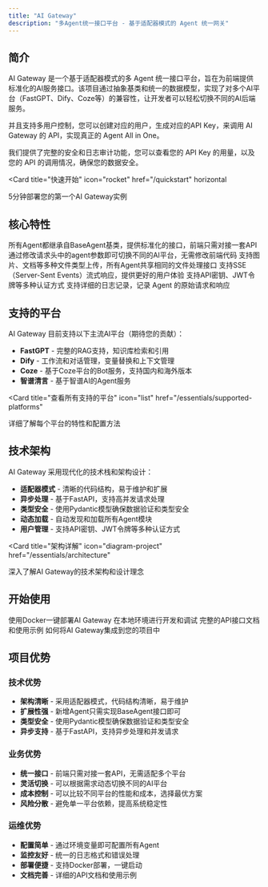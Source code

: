 ```yaml
---
title: "AI Gateway"
description: "多Agent统一接口平台 - 基于适配器模式的 Agent 统一网关"
---
```


## 简介

AI Gateway 是一个基于适配器模式的多 Agent 统一接口平台，旨在为前端提供标准化的AI服务接口。该项目通过抽象基类和统一的数据模型，实现了对多个AI平台（FastGPT、Dify、Coze等）的兼容性，让开发者可以轻松切换不同的AI后端服务。

并且支持多用户控制，您可以创建对应的用户，生成对应的API Key，来调用 AI Gateway 的 API，实现真正的 Agent All in One。

我们提供了完整的安全和日志审计功能，您可以查看您的 API Key 的用量，以及您的 API 的调用情况，确保您的数据安全。

<Card
  title="快速开始"
  icon="rocket"
  href="/quickstart"
  horizontal
>
  5分钟部署您的第一个AI Gateway实例
</Card>

## 核心特性

<Columns cols={2}>
  <Card
    title="统一接口"
    icon="link"
  >
    所有Agent都继承自BaseAgent基类，提供标准化的接口，前端只需对接一套API
  </Card>
  <Card
    title="灵活切换"
    icon="arrows-rotate"
  >
    通过修改请求头中的agent参数即可切换不同的AI平台，无需修改前端代码
  </Card>
  <Card
    title="文件支持"
    icon="file-arrow-up"
  >
    支持图片、文档等多种文件类型上传，所有Agent共享相同的文件处理接口
  </Card>
  <Card
    title="流式响应"
    icon="water"
  >
    支持SSE（Server-Sent Events）流式响应，提供更好的用户体验
  </Card>
  <Card
    title="认证架构"
    icon="shield"
  >
    支持API密钥、JWT令牌等多种认证方式
  </Card>
  <Card
    title="日志管理"
    icon="file"
  >
    支持详细的日志记录，记录 Agent 的原始请求和响应
  </Card>
</Columns>

## 支持的平台

AI Gateway 目前支持以下主流AI平台（期待您的贡献）：

- **FastGPT** - 完整的RAG支持，知识库检索和引用
- **Dify** - 工作流和对话管理，变量替换和上下文管理  
- **Coze** - 基于Coze平台的Bot服务，支持国内和海外版本
- **智谱清言** - 基于智谱AI的Agent服务

<Card
  title="查看所有支持的平台"
  icon="list"
  href="/essentials/supported-platforms"
>
  详细了解每个平台的特性和配置方法
</Card>

## 技术架构

AI Gateway 采用现代化的技术栈和架构设计：

- **适配器模式** - 清晰的代码结构，易于维护和扩展
- **异步处理** - 基于FastAPI，支持高并发请求处理
- **类型安全** - 使用Pydantic模型确保数据验证和类型安全
- **动态加载** - 自动发现和加载所有Agent模块
- **用户管理** - 支持API密钥、JWT令牌等多种认证方式

<Card
  title="架构详解"
  icon="diagram-project"
  href="/essentials/architecture"
>
  深入了解AI Gateway的技术架构和设计理念
</Card>

## 开始使用

<Columns cols={2}>
  <Card
    title="快速部署"
    icon="cloud-arrow-up"
    href="/deploy"
  >
    使用Docker一键部署AI Gateway
  </Card>
  <Card
    title="本地开发"
    icon="code"
    href="/development"
  >
    在本地环境进行开发和调试
  </Card>
  <Card
    title="API文档"
    icon="terminal"
    href="/api-reference/introduction"
  >
    完整的API接口文档和使用示例
  </Card>
  <Card
    title="集成指南"
    icon="puzzle-piece"
    href="/essentials/integration"
  >
    如何将AI Gateway集成到您的项目中
  </Card>
</Columns>

## 项目优势

### 技术优势
- **架构清晰** - 采用适配器模式，代码结构清晰，易于维护
- **扩展性强** - 新增Agent只需实现BaseAgent接口即可
- **类型安全** - 使用Pydantic模型确保数据验证和类型安全
- **异步支持** - 基于FastAPI，支持异步处理和并发请求

### 业务优势
- **统一接口** - 前端只需对接一套API，无需适配多个平台
- **灵活切换** - 可以根据需求动态切换不同的AI平台
- **成本控制** - 可以比较不同平台的性能和成本，选择最优方案
- **风险分散** - 避免单一平台依赖，提高系统稳定性

### 运维优势
- **配置简单** - 通过环境变量即可配置所有Agent
- **监控友好** - 统一的日志格式和错误处理
- **部署便捷** - 支持Docker部署，一键启动
- **文档完善** - 详细的API文档和使用示例
